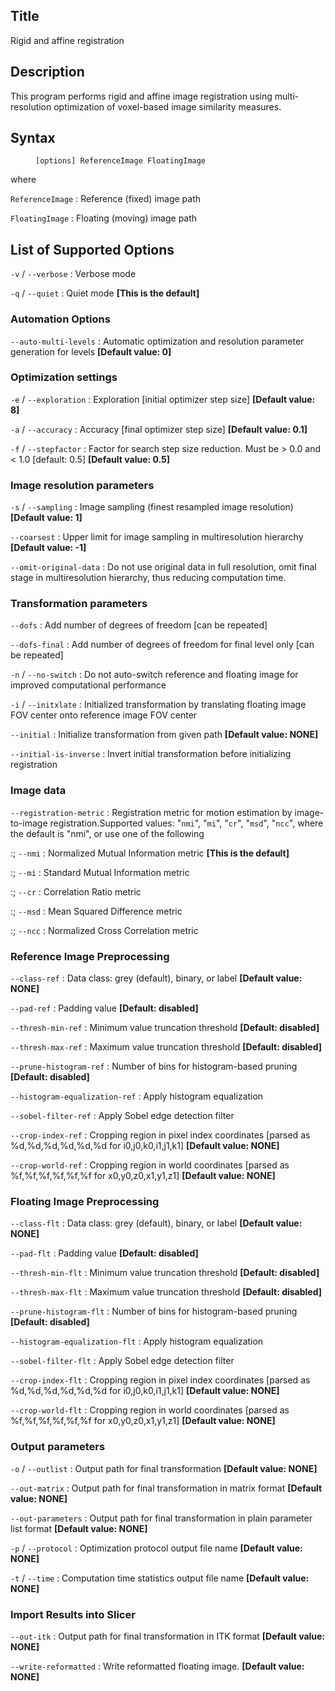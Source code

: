 == Title ==

Rigid and affine registration

== Description ==

This program performs rigid and affine image registration using multi-resolution optimization of voxel-based image similarity measures.

== Syntax ==

: <tt>[options] ReferenceImage FloatingImage </tt>

where

; <tt>ReferenceImage</tt> : Reference (fixed) image path

; <tt>FloatingImage</tt> : Floating (moving) image path

== List of Supported Options ==

; <tt>-v</tt> / <tt>--verbose</tt> : Verbose mode

; <tt>-q</tt> / <tt>--quiet</tt> : Quiet mode '''[This is the default]'''

=== Automation Options ===

; <tt>--auto-multi-levels</tt> : Automatic optimization and resolution parameter generation for <n> levels '''[Default value: 0]'''

=== Optimization settings ===

; <tt>-e</tt> / <tt>--exploration</tt> : Exploration [initial optimizer step size] '''[Default value: 8]'''

; <tt>-a</tt> / <tt>--accuracy</tt> : Accuracy [final optimizer step size] '''[Default value: 0.1]'''

; <tt>-f</tt> / <tt>--stepfactor</tt> : Factor for search step size reduction. Must be > 0.0 and < 1.0 [default: 0.5] '''[Default value: 0.5]'''

=== Image resolution parameters ===

; <tt>-s</tt> / <tt>--sampling</tt> : Image sampling (finest resampled image resolution) '''[Default value: 1]'''

; <tt>--coarsest</tt> : Upper limit for image sampling in multiresolution hierarchy '''[Default value: -1]'''

; <tt>--omit-original-data</tt> : Do not use original data in full resolution, omit final stage in multiresolution hierarchy, thus reducing computation time.

=== Transformation parameters ===

; <tt>--dofs</tt> : Add number of degrees of freedom [can be repeated]

; <tt>--dofs-final</tt> : Add number of degrees of freedom for final level only [can be repeated]

; <tt>-n</tt> / <tt>--no-switch</tt> : Do not auto-switch reference and floating image for improved computational performance

; <tt>-i</tt> / <tt>--initxlate</tt> : Initialized transformation by translating floating image FOV center onto reference image FOV center

; <tt>--initial</tt> : Initialize transformation from given path '''[Default value: NONE]'''

; <tt>--initial-is-inverse</tt> : Invert initial transformation before initializing registration

=== Image data ===

; <tt>--registration-metric</tt> : Registration metric for motion estimation by image-to-image registration.Supported values: "<tt>nmi</tt>", "<tt>mi</tt>", "<tt>cr</tt>", "<tt>msd</tt>", "<tt>ncc</tt>", where the default is "nmi", or use one of the following
:; <tt>--nmi</tt> : Normalized Mutual Information metric '''[This is the default]'''
:; <tt>--mi</tt> : Standard Mutual Information metric
:; <tt>--cr</tt> : Correlation Ratio metric
:; <tt>--msd</tt> : Mean Squared Difference metric
:; <tt>--ncc</tt> : Normalized Cross Correlation metric

=== Reference Image Preprocessing ===

; <tt>--class-ref</tt> : Data class: grey (default), binary, or label '''[Default value: NONE]'''

; <tt>--pad-ref</tt> : Padding value '''[Default: disabled]'''

; <tt>--thresh-min-ref</tt> : Minimum value truncation threshold '''[Default: disabled]'''

; <tt>--thresh-max-ref</tt> : Maximum value truncation threshold '''[Default: disabled]'''

; <tt>--prune-histogram-ref</tt> : Number of bins for histogram-based pruning '''[Default: disabled]'''

; <tt>--histogram-equalization-ref</tt> : Apply histogram equalization

; <tt>--sobel-filter-ref</tt> : Apply Sobel edge detection filter

; <tt>--crop-index-ref</tt> : Cropping region in pixel index coordinates [parsed as %d,%d,%d,%d,%d,%d for i0,j0,k0,i1,j1,k1] '''[Default value: NONE]'''

; <tt>--crop-world-ref</tt> : Cropping region in world coordinates [parsed as %f,%f,%f,%f,%f,%f for x0,y0,z0,x1,y1,z1] '''[Default value: NONE]'''

=== Floating Image Preprocessing ===

; <tt>--class-flt</tt> : Data class: grey (default), binary, or label '''[Default value: NONE]'''

; <tt>--pad-flt</tt> : Padding value '''[Default: disabled]'''

; <tt>--thresh-min-flt</tt> : Minimum value truncation threshold '''[Default: disabled]'''

; <tt>--thresh-max-flt</tt> : Maximum value truncation threshold '''[Default: disabled]'''

; <tt>--prune-histogram-flt</tt> : Number of bins for histogram-based pruning '''[Default: disabled]'''

; <tt>--histogram-equalization-flt</tt> : Apply histogram equalization

; <tt>--sobel-filter-flt</tt> : Apply Sobel edge detection filter

; <tt>--crop-index-flt</tt> : Cropping region in pixel index coordinates [parsed as %d,%d,%d,%d,%d,%d for i0,j0,k0,i1,j1,k1] '''[Default value: NONE]'''

; <tt>--crop-world-flt</tt> : Cropping region in world coordinates [parsed as %f,%f,%f,%f,%f,%f for x0,y0,z0,x1,y1,z1] '''[Default value: NONE]'''

=== Output parameters ===

; <tt>-o</tt> / <tt>--outlist</tt> : Output path for final transformation '''[Default value: NONE]'''

; <tt>--out-matrix</tt> : Output path for final transformation in matrix format '''[Default value: NONE]'''

; <tt>--out-parameters</tt> : Output path for final transformation in plain parameter list format '''[Default value: NONE]'''

; <tt>-p</tt> / <tt>--protocol</tt> : Optimization protocol output file name '''[Default value: NONE]'''

; <tt>-t</tt> / <tt>--time</tt> : Computation time statistics output file name '''[Default value: NONE]'''

=== Import Results into Slicer ===

; <tt>--out-itk</tt> : Output path for final transformation in ITK format '''[Default value: NONE]'''

; <tt>--write-reformatted</tt> : Write reformatted floating image. '''[Default value: NONE]'''


